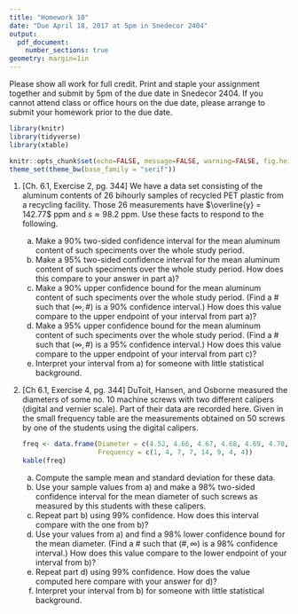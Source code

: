 ```yaml
---
title: "Homework 10"
date: "Due April 18, 2017 at 5pm in Snedecor 2404"
output: 
  pdf_document:
    number_sections: true
geometry: margin=1in
---
```


Please show all work for full credit. Print and staple your assignment together and submit by 5pm of the due date in Snedecor 2404. If you cannot attend class or office hours on the due date, please arrange to submit your homework prior to the due date.

```r
library(knitr)
library(tidyverse)
library(xtable)

knitr::opts_chunk$set(echo=FALSE, message=FALSE, warning=FALSE, fig.height = 2)
theme_set(theme_bw(base_family = "serif"))
```

1. [Ch. 6.1, Exercise 2, pg. 344] We have a data set consisting of the aluminum contents of 26 bihourly samples of recycled PET plastic from a recycling facility. Those 26 measurements have $\overline{y} = 142.77$ ppm and $s \approx 98.2$ ppm. Use these facts to respond to the following.
    a) Make a 90% two-sided confidence interval for the mean aluminum content of such speciments over the whole study period.
    b) Make a 95% two-sided confidence interval for the mean aluminum content of such speciments over the whole study period. How does this compare to your answer in part a)?
    c) Make a 90% upper confidence bound for the mean aluminum content of such speciments over the whole study period. (Find a # such that $(\infty, \#)$ is a 90% confidence interval.) How does this value compare to the upper endpoint of your interval from part a)?
    d) Make a 95% upper confidence bound for the mean aluminum content of such speciments over the whole study period. (Find a # such that $(\infty, \#)$ is a 95% confidence interval.) How does this value compare to the upper endpoint of your interval from part c)?
    e) Interpret your interval from a) for someone with little statistical background.
    
2. [Ch 6.1, Exercise 4, pg. 344] DuToit, Hansen, and Osborne measured the diameters of some no. 10 machine screws with two different calipers (digital and vernier scale). Part of their data are recorded here. Given in the small frequency table are the measurements obtained on 50 screws by one of the students using the digital calipers.

    ```r
    freq <- data.frame(Diameter = c(4.52, 4.66, 4.67, 4.68, 4.69, 4.70, 4.71, 4.72),
                       Frequency = c(1, 4, 7, 7, 14, 9, 4, 4))
    kable(freq)
    ```
    
    a) Compute the sample mean and standard deviation for these data.
    b) Use your sample values from a) and make a 98% two-sided confidence interval for the mean diameter of such screws as measured by this students with these calipers.
    c) Repeat part b) using 99% confidence. How does this interval compare with the one from b)?
    d) Use your values from a) and find a 98% lower confidence bound for the mean diameter. (Find a # such that $(\#, \infty)$ is a 98% confidence interval.) How does this value compare to the lower endpoint of your interval from b)?
    e) Repeat part d) using 99% confidence. How does the value computed here compare with your answer for d)?
    f) Interpret your interval from b) for someone with little statistical background.